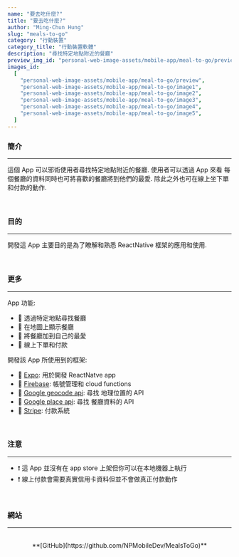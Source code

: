 ```yaml
---
name: "要去吃什麼?"
title: "要去吃什麼?"
author: "Ming-Chun Hung"
slug: "meals-to-go"
category: "行動裝置"
category_title: "行動裝置軟體"
description: "尋找特定地點附近的餐廳"
preview_img_id: "personal-web-image-assets/mobile-app/meal-to-go/preview"
images_id:
  [
    "personal-web-image-assets/mobile-app/meal-to-go/preview",
    "personal-web-image-assets/mobile-app/meal-to-go/image1",
    "personal-web-image-assets/mobile-app/meal-to-go/image2",
    "personal-web-image-assets/mobile-app/meal-to-go/image3",
    "personal-web-image-assets/mobile-app/meal-to-go/image4",
    "personal-web-image-assets/mobile-app/meal-to-go/image5",
  ]
---
```


### 簡介

---

這個 App 可以邪術使用者尋找特定地點附近的餐廳. 使用者可以透過 App 來看
每個餐廳的資料同時也可將喜歡的餐廳將到他們的最愛. 除此之外也可在線上坐下單
和付款的動作.

<br />

### 目的

---

開發這 App 主要目的是為了瞭解和熟悉 ReactNative 框架的應用和使用.

<br />

### 更多

---

App 功能:

- 📌 透過特定地點尋找餐廳
- 📌 在地圖上顯示餐廳
- 📌 將餐廳加到自己的最愛
- 📌 線上下單和付款

開發該 App 所使用到的框架:

- 🧰 [Expo](https://expo.dev/): 用於開發 ReactNatve app
- 🧰 [Firebase](https://firebase.google.com/): 帳號管理和 cloud functions
- 🧰 [Google geocode api](https://developers.google.com/maps/documentation/geocoding/start): 尋找
  地理位置的 API
- 🧰 [Google place api](https://developers.google.com/maps/documentation/places/web-service): 尋找
  餐廳資料的 API
- 🧰 [Stripe](https://stripe.com/): 付款系統

<br />

### 注意

---

- ❗️ 這 App 並沒有在 app store 上架但你可以在本地機器上執行
- ❗️ 線上付款會需要真實信用卡資料但並不會做真正付款動作

<br />

### 網站

---

<br />
<center>**[GitHub](https://github.com/NPMobileDev/MealsToGo)**</center>

<br />
